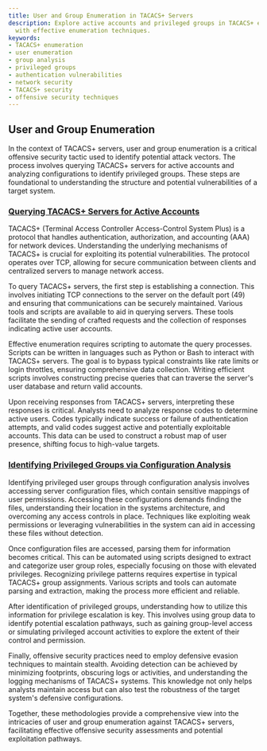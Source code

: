 ```yaml
---
title: User and Group Enumeration in TACACS+ Servers
description: Explore active accounts and privileged groups in TACACS+ environments
  with effective enumeration techniques.
keywords:
- TACACS+ enumeration
- user enumeration
- group analysis
- privileged groups
- authentication vulnerabilities
- network security
- TACACS+ security
- offensive security techniques
---
```


## User and Group Enumeration

In the context of TACACS+ servers, user and group enumeration is a critical offensive security tactic used to identify potential attack vectors. The process involves querying TACACS+ servers for active accounts and analyzing configurations to identify privileged groups. These steps are foundational to understanding the structure and potential vulnerabilities of a target system.

### [Querying TACACS+ Servers for Active Accounts](offensive/network/enumeration/tacacs+_enumeration/user_and_group_enumeration/querying_tacacs+_servers_for_active_accounts)

TACACS+ (Terminal Access Controller Access-Control System Plus) is a protocol that handles authentication, authorization, and accounting (AAA) for network devices. Understanding the underlying mechanisms of TACACS+ is crucial for exploiting its potential vulnerabilities. The protocol operates over TCP, allowing for secure communication between clients and centralized servers to manage network access.

To query TACACS+ servers, the first step is establishing a connection. This involves initiating TCP connections to the server on the default port (49) and ensuring that communications can be securely maintained. Various tools and scripts are available to aid in querying servers. These tools facilitate the sending of crafted requests and the collection of responses indicating active user accounts.

Effective enumeration requires scripting to automate the query processes. Scripts can be written in languages such as Python or Bash to interact with TACACS+ servers. The goal is to bypass typical constraints like rate limits or login throttles, ensuring comprehensive data collection. Writing efficient scripts involves constructing precise queries that can traverse the server's user database and return valid accounts.

Upon receiving responses from TACACS+ servers, interpreting these responses is critical. Analysts need to analyze response codes to determine active users. Codes typically indicate success or failure of authentication attempts, and valid codes suggest active and potentially exploitable accounts. This data can be used to construct a robust map of user presence, shifting focus to high-value targets.

### [Identifying Privileged Groups via Configuration Analysis](offensive/network/enumeration/tacacs+_enumeration/user_and_group_enumeration/identifying_privileged_groups_via_configuration_analysis)

Identifying privileged user groups through configuration analysis involves accessing server configuration files, which contain sensitive mappings of user permissions. Accessing these configurations demands finding the files, understanding their location in the systems architecture, and overcoming any access controls in place. Techniques like exploiting weak permissions or leveraging vulnerabilities in the system can aid in accessing these files without detection.

Once configuration files are accessed, parsing them for information becomes critical. This can be automated using scripts designed to extract and categorize user group roles, especially focusing on those with elevated privileges. Recognizing privilege patterns requires expertise in typical TACACS+ group assignments. Various scripts and tools can automate parsing and extraction, making the process more efficient and reliable.

After identification of privileged groups, understanding how to utilize this information for privilege escalation is key. This involves using group data to identify potential escalation pathways, such as gaining group-level access or simulating privileged account activities to explore the extent of their control and permission. 

Finally, offensive security practices need to employ defensive evasion techniques to maintain stealth. Avoiding detection can be achieved by minimizing footprints, obscuring logs or activities, and understanding the logging mechanisms of TACACS+ systems. This knowledge not only helps analysts maintain access but can also test the robustness of the target system's defensive configurations.

Together, these methodologies provide a comprehensive view into the intricacies of user and group enumeration against TACACS+ servers, facilitating effective offensive security assessments and potential exploitation pathways.
